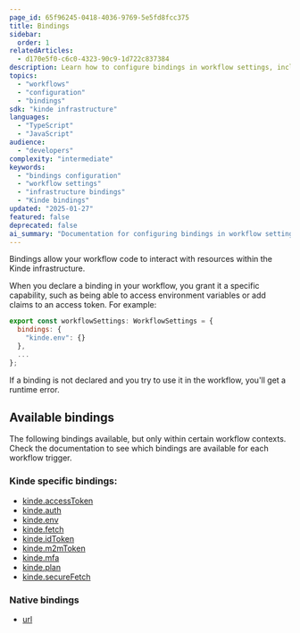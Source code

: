 ```yaml
---
page_id: 65f96245-0418-4036-9769-5e5fd8fcc375
title: Bindings
sidebar:
  order: 1
relatedArticles:
  - d170e5f0-c6c0-4323-90c9-1d722c837384
description: Learn how to configure bindings in workflow settings, including how to enable and configure various Kinde infrastructure bindings for your workflow code.
topics:
  - "workflows"
  - "configuration"
  - "bindings"
sdk: "kinde infrastructure"
languages:
  - "TypeScript"
  - "JavaScript"
audience:
  - "developers"
complexity: "intermediate"
keywords:
  - "bindings configuration"
  - "workflow settings"
  - "infrastructure bindings"
  - "Kinde bindings"
updated: "2025-01-27"
featured: false
deprecated: false
ai_summary: "Documentation for configuring bindings in workflow settings, including how to enable and configure various Kinde infrastructure bindings."
---
```


Bindings allow your workflow code to interact with resources within the Kinde infrastructure.

When you declare a binding in your workflow, you grant it a specific capability, such as being able to access environment variables or add claims to an access token. For example:

```js
export const workflowSettings: WorkflowSettings = {
  bindings: {
    "kinde.env": {}
  },
  ...
};
```

If a binding is not declared and you try to use it in the workflow, you'll get a runtime error.

## Available bindings

The following bindings available, but only within certain workflow contexts. Check the documentation to see which bindings are available for each workflow trigger.

### Kinde specific bindings:

- [kinde.accessToken](/workflows/bindings/access-token-binding/)
- [kinde.auth](/workflows/bindings/auth-binding/)
- [kinde.env](/workflows/bindings/env-binding/)
- [kinde.fetch](/workflows/bindings/fetch-binding/)
- [kinde.idToken](/workflows/bindings/id-token-binding/)
- [kinde.m2mToken](/workflows/bindings/m2m-token-binding/)
- [kinde.mfa](/workflows/bindings/mfa-binding/)
- [kinde.plan](/workflows/bindings/plan-binding/)
- [kinde.secureFetch](/workflows/bindings/secure-fetch-binding/)

### Native bindings

- [url](/workflows/bindings/url-binding/)
